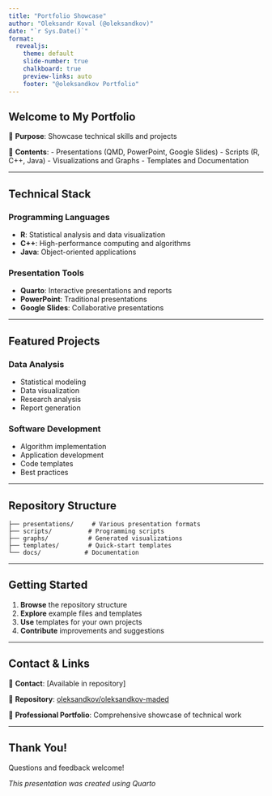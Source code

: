 ```yaml
---
title: "Portfolio Showcase"
author: "Oleksandr Koval (@oleksandkov)"
date: "`r Sys.Date()`"
format: 
  revealjs:
    theme: default
    slide-number: true
    chalkboard: true
    preview-links: auto
    footer: "@oleksandkov Portfolio"
---
```


## Welcome to My Portfolio

🎯 **Purpose**: Showcase technical skills and projects

📁 **Contents**: 
- Presentations (QMD, PowerPoint, Google Slides)
- Scripts (R, C++, Java)
- Visualizations and Graphs
- Templates and Documentation

---

## Technical Stack

### Programming Languages
- **R**: Statistical analysis and data visualization
- **C++**: High-performance computing and algorithms
- **Java**: Object-oriented applications

### Presentation Tools
- **Quarto**: Interactive presentations and reports
- **PowerPoint**: Traditional presentations
- **Google Slides**: Collaborative presentations

---

## Featured Projects

### Data Analysis
- Statistical modeling
- Data visualization
- Research analysis
- Report generation

### Software Development
- Algorithm implementation
- Application development
- Code templates
- Best practices

---

## Repository Structure

```
├── presentations/     # Various presentation formats
├── scripts/          # Programming scripts
├── graphs/           # Generated visualizations
├── templates/        # Quick-start templates
└── docs/            # Documentation
```

---

## Getting Started

1. **Browse** the repository structure
2. **Explore** example files and templates
3. **Use** templates for your own projects
4. **Contribute** improvements and suggestions

---

## Contact & Links

📧 **Contact**: [Available in repository]

🔗 **Repository**: [oleksandkov/oleksandkov-maded](https://github.com/oleksandkov/oleksandkov-maded)

💼 **Professional Portfolio**: Comprehensive showcase of technical work

---

## Thank You!

Questions and feedback welcome!

*This presentation was created using Quarto*